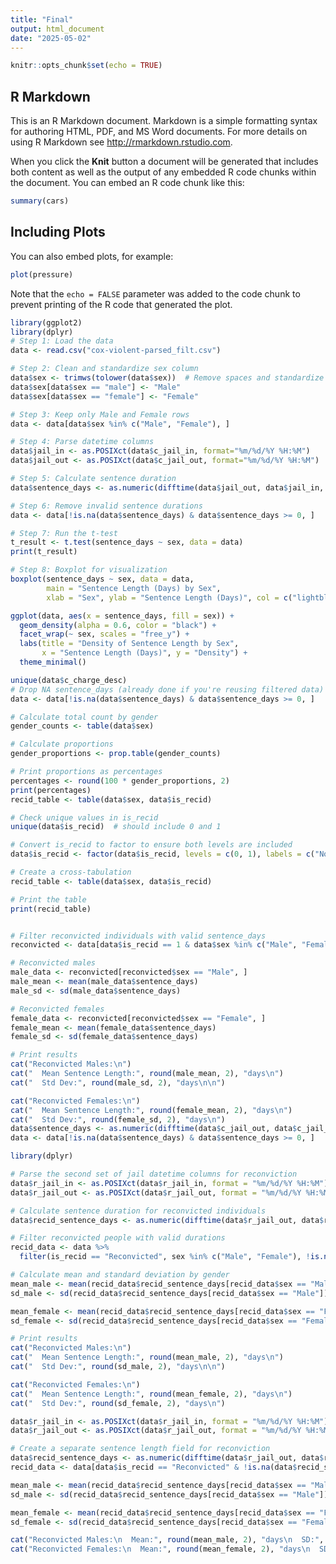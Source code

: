 ```yaml
---
title: "Final"
output: html_document
date: "2025-05-02"
---
```


```r
knitr::opts_chunk$set(echo = TRUE)
```

## R Markdown

This is an R Markdown document. Markdown is a simple formatting syntax for authoring HTML, PDF, and MS Word documents. For more details on using R Markdown see <http://rmarkdown.rstudio.com>.

When you click the **Knit** button a document will be generated that includes both content as well as the output of any embedded R code chunks within the document. You can embed an R code chunk like this:

```r
summary(cars)
```

## Including Plots

You can also embed plots, for example:

```r
plot(pressure)
```

Note that the `echo = FALSE` parameter was added to the code chunk to prevent printing of the R code that generated the plot.
```r
library(ggplot2)
library(dplyr) 
# Step 1: Load the data
data <- read.csv("cox-violent-parsed_filt.csv")

# Step 2: Clean and standardize sex column
data$sex <- trimws(tolower(data$sex))  # Remove spaces and standardize to lowercase
data$sex[data$sex == "male"] <- "Male"
data$sex[data$sex == "female"] <- "Female"

# Step 3: Keep only Male and Female rows
data <- data[data$sex %in% c("Male", "Female"), ]

# Step 4: Parse datetime columns
data$jail_in <- as.POSIXct(data$c_jail_in, format="%m/%d/%Y %H:%M")
data$jail_out <- as.POSIXct(data$c_jail_out, format="%m/%d/%Y %H:%M")

# Step 5: Calculate sentence duration
data$sentence_days <- as.numeric(difftime(data$jail_out, data$jail_in, units = "days"))

# Step 6: Remove invalid sentence durations
data <- data[!is.na(data$sentence_days) & data$sentence_days >= 0, ]

# Step 7: Run the t-test
t_result <- t.test(sentence_days ~ sex, data = data)
print(t_result)

# Step 8: Boxplot for visualization
boxplot(sentence_days ~ sex, data = data,
        main = "Sentence Length (Days) by Sex",
        xlab = "Sex", ylab = "Sentence Length (Days)", col = c("lightblue", "pink"))

ggplot(data, aes(x = sentence_days, fill = sex)) +
  geom_density(alpha = 0.6, color = "black") +
  facet_wrap(~ sex, scales = "free_y") +
  labs(title = "Density of Sentence Length by Sex",
       x = "Sentence Length (Days)", y = "Density") +
  theme_minimal()

unique(data$c_charge_desc)
# Drop NA sentence_days (already done if you're reusing filtered data)
data <- data[!is.na(data$sentence_days) & data$sentence_days >= 0, ]

# Calculate total count by gender
gender_counts <- table(data$sex)

# Calculate proportions
gender_proportions <- prop.table(gender_counts)

# Print proportions as percentages
percentages <- round(100 * gender_proportions, 2)
print(percentages)
recid_table <- table(data$sex, data$is_recid)

# Check unique values in is_recid
unique(data$is_recid)  # should include 0 and 1

# Convert is_recid to factor to ensure both levels are included
data$is_recid <- factor(data$is_recid, levels = c(0, 1), labels = c("Not_Reconvicted", "Reconvicted"))

# Create a cross-tabulation
recid_table <- table(data$sex, data$is_recid)

# Print the table
print(recid_table)


# Filter reconvicted individuals with valid sentence_days
reconvicted <- data[data$is_recid == 1 & data$sex %in% c("Male", "Female") & !is.na(data$sentence_days), ]

# Reconvicted males
male_data <- reconvicted[reconvicted$sex == "Male", ]
male_mean <- mean(male_data$sentence_days)
male_sd <- sd(male_data$sentence_days)

# Reconvicted females
female_data <- reconvicted[reconvicted$sex == "Female", ]
female_mean <- mean(female_data$sentence_days)
female_sd <- sd(female_data$sentence_days)

# Print results
cat("Reconvicted Males:\n")
cat("  Mean Sentence Length:", round(male_mean, 2), "days\n")
cat("  Std Dev:", round(male_sd, 2), "days\n\n")

cat("Reconvicted Females:\n")
cat("  Mean Sentence Length:", round(female_mean, 2), "days\n")
cat("  Std Dev:", round(female_sd, 2), "days\n")
data$sentence_days <- as.numeric(difftime(data$c_jail_out, data$c_jail_in, units = "days"))
data <- data[!is.na(data$sentence_days) & data$sentence_days >= 0, ]

```
```r
library(dplyr)

# Parse the second set of jail datetime columns for reconviction
data$r_jail_in <- as.POSIXct(data$r_jail_in, format = "%m/%d/%Y %H:%M")
data$r_jail_out <- as.POSIXct(data$r_jail_out, format = "%m/%d/%Y %H:%M")

# Calculate sentence duration for reconvicted individuals
data$recid_sentence_days <- as.numeric(difftime(data$r_jail_out, data$r_jail_in, units = "days"))

# Filter reconvicted people with valid durations
recid_data <- data %>%
  filter(is_recid == "Reconvicted", sex %in% c("Male", "Female"), !is.na(recid_sentence_days), recid_sentence_days >= 0)

# Calculate mean and standard deviation by gender
mean_male <- mean(recid_data$recid_sentence_days[recid_data$sex == "Male"])
sd_male <- sd(recid_data$recid_sentence_days[recid_data$sex == "Male"])

mean_female <- mean(recid_data$recid_sentence_days[recid_data$sex == "Female"])
sd_female <- sd(recid_data$recid_sentence_days[recid_data$sex == "Female"])

# Print results
cat("Reconvicted Males:\n")
cat("  Mean Sentence Length:", round(mean_male, 2), "days\n")
cat("  Std Dev:", round(sd_male, 2), "days\n\n")

cat("Reconvicted Females:\n")
cat("  Mean Sentence Length:", round(mean_female, 2), "days\n")
cat("  Std Dev:", round(sd_female, 2), "days\n")

```
```r
data$r_jail_in <- as.POSIXct(data$r_jail_in, format = "%m/%d/%Y %H:%M")
data$r_jail_out <- as.POSIXct(data$r_jail_out, format = "%m/%d/%Y %H:%M")

# Create a separate sentence length field for reconviction
data$recid_sentence_days <- as.numeric(difftime(data$r_jail_out, data$r_jail_in, units = "days"))
recid_data <- data[data$is_recid == "Reconvicted" & !is.na(data$recid_sentence_days), ]

mean_male <- mean(recid_data$recid_sentence_days[recid_data$sex == "Male"])
sd_male <- sd(recid_data$recid_sentence_days[recid_data$sex == "Male"])

mean_female <- mean(recid_data$recid_sentence_days[recid_data$sex == "Female"])
sd_female <- sd(recid_data$recid_sentence_days[recid_data$sex == "Female"])

cat("Reconvicted Males:\n  Mean:", round(mean_male, 2), "days\n  SD:", round(sd_male, 2), "days\n\n")
cat("Reconvicted Females:\n  Mean:", round(mean_female, 2), "days\n  SD:", round(sd_female, 2), "days\n")


```

